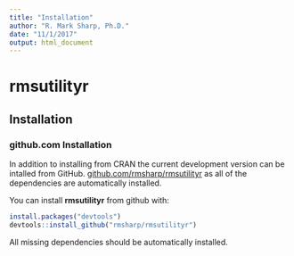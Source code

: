 ```yaml
---
title: "Installation"
author: "R. Mark Sharp, Ph.D."
date: "11/1/2017"
output: html_document
---
```


# rmsutilityr
## Installation

<!-- ### Installation from Source -->
<!-- A very manual approach is to use the following code, which -->
<!-- assumes you have all of the dependencies already installed: -->

<!-- ```{r install-rmsutilityr, include = TRUE, eval = FALSE} -->
<!-- install_path <- "c:/R Library" -->
<!-- source_path <- "d:Labkey data" -->
<!-- source <- "rmsutilityr.1.0.76.tar.gz" -->
<!-- install.packages(paste0(source_path, "/", source), type = "source", repos = NULL, -->
<!--                      lib = install_path) -->
<!-- ``` -->
<!-- This will fail if you do not have the dependencies already  -->
<!-- installed, but the error message will provide the name(s) of the packages  -->
<!-- needed. -->
<!-- However, as soon as the source packages is updated that code no longer  -->
<!-- work because the filename is wrong. -->


### github.com Installation

In addition to installing from CRAN the current development version can be 
intalled from GitHub.
[github.com/rmsharp/rmsutilityr](https://github.com/rmsharp/rmsutilityr) 
as all of the dependencies are automatically installed.

You can install **rmsutilityr** from github with:

```r
install.packages("devtools")
devtools::install_github("rmsharp/rmsutilityr")
```

All missing dependencies should be automatically installed.
